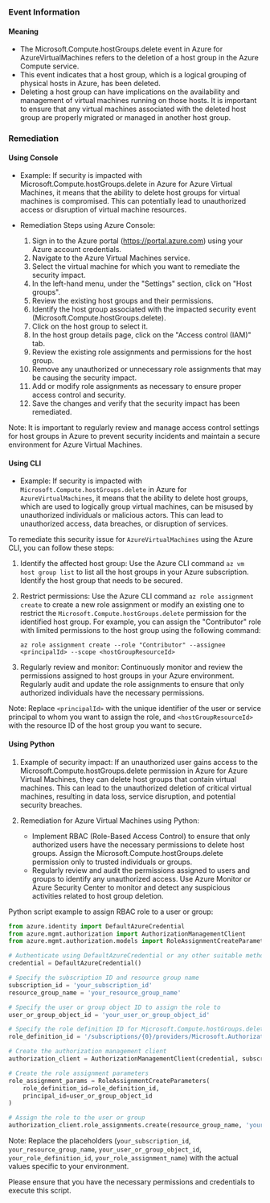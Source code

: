 
### Event Information

#### Meaning

- The Microsoft.Compute.hostGroups.delete event in Azure for AzureVirtualMachines refers to the deletion of a host group in the Azure Compute service.
- This event indicates that a host group, which is a logical grouping of physical hosts in Azure, has been deleted.
- Deleting a host group can have implications on the availability and management of virtual machines running on those hosts. It is important to ensure that any virtual machines associated with the deleted host group are properly migrated or managed in another host group.

### Remediation

#### Using Console

- Example: If security is impacted with Microsoft.Compute.hostGroups.delete in Azure for Azure Virtual Machines, it means that the ability to delete host groups for virtual machines is compromised. This can potentially lead to unauthorized access or disruption of virtual machine resources.

- Remediation Steps using Azure Console:
  1. Sign in to the Azure portal (https://portal.azure.com) using your Azure account credentials.
  2. Navigate to the Azure Virtual Machines service.
  3. Select the virtual machine for which you want to remediate the security impact.
  4. In the left-hand menu, under the "Settings" section, click on "Host groups".
  5. Review the existing host groups and their permissions.
  6. Identify the host group associated with the impacted security event (Microsoft.Compute.hostGroups.delete).
  7. Click on the host group to select it.
  8. In the host group details page, click on the "Access control (IAM)" tab.
  9. Review the existing role assignments and permissions for the host group.
  10. Remove any unauthorized or unnecessary role assignments that may be causing the security impact.
  11. Add or modify role assignments as necessary to ensure proper access control and security.
  12. Save the changes and verify that the security impact has been remediated.

Note: It is important to regularly review and manage access control settings for host groups in Azure to prevent security incidents and maintain a secure environment for Azure Virtual Machines.

#### Using CLI

- Example: If security is impacted with `Microsoft.Compute.hostGroups.delete` in Azure for `AzureVirtualMachines`, it means that the ability to delete host groups, which are used to logically group virtual machines, can be misused by unauthorized individuals or malicious actors. This can lead to unauthorized access, data breaches, or disruption of services.

To remediate this security issue for `AzureVirtualMachines` using the Azure CLI, you can follow these steps:

1. Identify the affected host group: Use the Azure CLI command `az vm host group list` to list all the host groups in your Azure subscription. Identify the host group that needs to be secured.

2. Restrict permissions: Use the Azure CLI command `az role assignment create` to create a new role assignment or modify an existing one to restrict the `Microsoft.Compute.hostGroups.delete` permission for the identified host group. For example, you can assign the "Contributor" role with limited permissions to the host group using the following command:
   ```
   az role assignment create --role "Contributor" --assignee <principalId> --scope <hostGroupResourceId>
   ```

3. Regularly review and monitor: Continuously monitor and review the permissions assigned to host groups in your Azure environment. Regularly audit and update the role assignments to ensure that only authorized individuals have the necessary permissions.

Note: Replace `<principalId>` with the unique identifier of the user or service principal to whom you want to assign the role, and `<hostGroupResourceId>` with the resource ID of the host group you want to secure.

#### Using Python

1. Example of security impact: If an unauthorized user gains access to the Microsoft.Compute.hostGroups.delete permission in Azure for Azure Virtual Machines, they can delete host groups that contain virtual machines. This can lead to the unauthorized deletion of critical virtual machines, resulting in data loss, service disruption, and potential security breaches.

2. Remediation for Azure Virtual Machines using Python:
   - Implement RBAC (Role-Based Access Control) to ensure that only authorized users have the necessary permissions to delete host groups. Assign the Microsoft.Compute.hostGroups.delete permission only to trusted individuals or groups.
   - Regularly review and audit the permissions assigned to users and groups to identify any unauthorized access. Use Azure Monitor or Azure Security Center to monitor and detect any suspicious activities related to host group deletion.

Python script example to assign RBAC role to a user or group:

```python
from azure.identity import DefaultAzureCredential
from azure.mgmt.authorization import AuthorizationManagementClient
from azure.mgmt.authorization.models import RoleAssignmentCreateParameters

# Authenticate using DefaultAzureCredential or any other suitable method
credential = DefaultAzureCredential()

# Specify the subscription ID and resource group name
subscription_id = 'your_subscription_id'
resource_group_name = 'your_resource_group_name'

# Specify the user or group object ID to assign the role to
user_or_group_object_id = 'your_user_or_group_object_id'

# Specify the role definition ID for Microsoft.Compute.hostGroups.delete
role_definition_id = '/subscriptions/{0}/providers/Microsoft.Authorization/roleDefinitions/{1}'.format(subscription_id, 'your_role_definition_id')

# Create the authorization management client
authorization_client = AuthorizationManagementClient(credential, subscription_id)

# Create the role assignment parameters
role_assignment_params = RoleAssignmentCreateParameters(
    role_definition_id=role_definition_id,
    principal_id=user_or_group_object_id
)

# Assign the role to the user or group
authorization_client.role_assignments.create(resource_group_name, 'your_role_assignment_name', role_assignment_params)
```

Note: Replace the placeholders (`your_subscription_id`, `your_resource_group_name`, `your_user_or_group_object_id`, `your_role_definition_id`, `your_role_assignment_name`) with the actual values specific to your environment.

Please ensure that you have the necessary permissions and credentials to execute this script.

